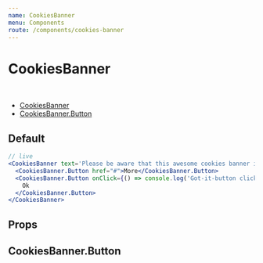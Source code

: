 ```yaml
---
name: CookiesBanner
menu: Components
route: /components/cookies-banner
---
```



# CookiesBanner

<br />

- [CookiesBanner](#)
- [CookiesBanner.Button](#cookiesbanner-button)

## Default

```jsx
// live
<CookiesBanner text='Please be aware that this awesome cookies banner informs you that this awesome website uses cookies. Why ? Because cookies are an awesome delight of course!'>
  <CookiesBanner.Button href="#">More</CookiesBanner.Button>
  <CookiesBanner.Button onClick={() => console.log('Got-it-button clicked!')}>
    Ok
  </CookiesBanner.Button>
</CookiesBanner>
```

## Props

<Props of="CookiesBanner"/>

## CookiesBanner.Button